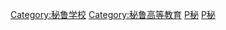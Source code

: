{{Commonscat|Universities and colleges in Peru}}

[[Category:秘鲁学校|Category:秘鲁学校]]
[[Category:秘鲁高等教育|Category:秘鲁高等教育]]
[[Category:各国大学|P秘]]
[[Category:南美洲大學|P秘]]